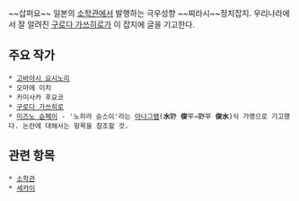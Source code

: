 ~~삽퍼요~~
일본의 [[소학관]]에서 발행하는 극우성향 ~~찌라시~~정치잡지. 우리나라에서 잘 알려진 [[구로다 가쓰히로]]가 이 잡지에 글을 기고한다.

== 주요 작가 ==

 * [[고바야시 요시노리]]
 * 오마에 이치
 * 카미사카 후요코
 * [[구로다 가쓰히로]]
 * [[미즈노 슌페이]] - '노히라 슌스이'라는 [[아나그램]]('''水'''野 '''俊'''平→野平 '''俊水''')식 가명으로 기고했다. 논란에 대해서는 항목을 참조할 것.

== 관련 항목 ==
 * [[소학관]]
 * [[세카이]]
